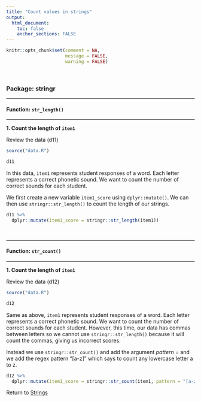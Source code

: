 ```yaml
---
title: "Count values in strings"
output: 
  html_document:
    toc: false
    anchor_sections: FALSE
---
```


```r
knitr::opts_chunk$set(comment = NA,
                      message = FALSE,
                      warning = FALSE)
```

<br>

### Package: stringr

---

#### Function: `str_length()`

---

**1\. Count the length of `item1`**

Review the data (d11)

```r

source("data.R")

d11

```

In this data, `item1` represents student responses of a word. Each letter represents a correct phonetic sound. We want to count the number of correct sounds for each student.

We first create a new variable `item1_score` using `dplyr::mutate()`. We can then use `stringr::str_length()` to count the length of our strings.

```r

d11 %>%
  dplyr::mutate(item1_score = stringr::str_length(item1))

```

<br>

---

#### Function: `str_count()`

---

**1\. Count the length of `item1`**

Review the data (d12)

```r

source("data.R")

d12

```

Same as above, `item1` represents student responses of a word. Each letter represents a correct phonetic sound. We want to count the number of correct sounds for each student. However, this time, our data has commas between letters so we cannot use `stringr::str_length()` because it will count the commas, giving us incorrect scores.

Instead we use `stringr::str_count()` and add the argument *pattern =* and we add the regex pattern "[a-z]" which says to count any lowercase letter a to z.

```r

d12 %>%
  dplyr::mutate(item1_score = stringr::str_count(item1, pattern = "[a-z]"))

```



Return to [Strings](https://github.com/Cghlewis/data-wrangling-functions/wiki/Strings)
